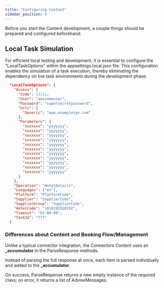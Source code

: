 ```yaml
---
title: "Configuring Content"
sidebar_position: 8
---
```


Before you start the Content development, a couple things should be prepared and configured beforehand:

## Local Task Simulation

For efficient local testing and development, it is essential to configure the "LocalTaskOptions" within the appsettings.local.json file. This configuration enables the simulation of a task execution, thereby eliminating the dependency on live task environments during the development phase.

```json
  "LocalTaskOptions": {
    "Access": {
      "Code": 11111,
      "User": "awesomeuser",
      "Password": "supersecretpassword",
      "Urls": {
        "Generic": "www.exampletgx.com"
      },
      "Parameters": {
        "xxxxxxx": "yyyyyyy",
        "xxxxxxx": "yyyyyyy",
        "xxxxxxx": "yyyyyyy",
        "xxxxxxx": "yyyyyyy",
        "xxxxxxx": "yyyyyyy",
        "xxxxxxx": "yyyyyyy",
        "xxxxxxx": "yyyyyyy",
        "xxxxxxx": "yyyyyyy",
        "xxxxxxx": "yyyyyyy",
        "xxxxxxx": "yyyyyyy",
        "xxxxxxx": "yyyyyyy"
      }
    },
    "Operation": "HotelDetails",
    "Languages": ["en"],
    "Platform": "PlatformCode",
    "Supplier": "SupplierCode",
    "SupplierGroup": "SupplierCode",
    "HotelCode": "1010192920192",
    "Timeout": "01:00:00",
    "TaskId": "777"
  }
```

### Differences about Content and Booking Flow/Management

Unlike a typical connector integration, the Connectors Content uses an **_accumulator** in the ParseResponse methods.

Instead of parsing the full response at once, each item is parsed individually and added to the **_accumulator**.

On success, ParseResponse returns a new empty instance of the required class; on error, it returns a list of AdviseMessages.